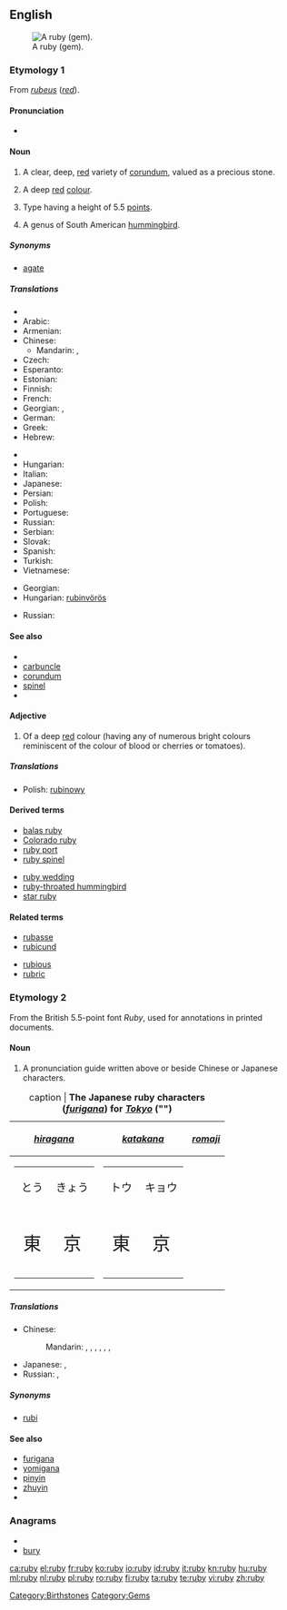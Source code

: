 {{also|Ruby}}
==English==
{{wikipedia}}
[[Image:Ruby cristal.jpg|thumb|A ruby (gem).]]

===Etymology 1===
From {{etyl|la}} ''[[rubeus]]'' (''[[red]]'').

====Pronunciation====
* {{rhymes|uːbi}}

====Noun====
{{en-noun|rub|ies}}

# A clear, deep, [[red]] variety of [[corundum]], valued as a precious stone.
# {{colour}} A deep [[red]] [[colour]].
#: {{color panel|E0115F}}
# {{typesetting|British}} Type having a height of 5.5 [[points]].
# A genus of South American [[hummingbird]].

=====Synonyms=====
* {{sense|typesetting}} [[agate]] {{qualifier|US}}

=====Translations=====
{{trans-top|type of gem}}
* {{trreq|Albanian}}
* Arabic: {{t-|ar|ياقوت}}
* Armenian: {{t-|hy|սուտակ|tr=sutak}}
* Chinese:
** Mandarin: {{t-|cmn|紅寶石|sc=Hani}}, {{t-|cmn|红宝石|tr=hóngbǎoshí|sc=Hani}}
* Czech: {{t-|cs|rubín|m}}
* Esperanto: {{t+|eo|rubeno|xs=Esperanto}}
* Estonian: {{t-|et|rubiin}}
* Finnish: {{t+|fi|rubiini}}
* French: {{t+|fr|rubis|m}}
* Georgian: {{t|ka|ლალი|tr=lali|sc=Geor|xs=Georgian}},  {{t|ka|ბადახში|tr=badaxši|sc=Geor|xs=Georgian}}
* German: {{t+|de|Rubin|m}}
* Greek: {{t+|el|ρουμπίνι}}
* Hebrew: {{t+|he|אדם|alt=אֹדֶם}}
{{trans-mid}}
* {{trreq|Hindi}}
* Hungarian: {{t+|hu|rubin}}
* Italian: {{t+|it|rubino|m}}
* Japanese: {{t-|ja|ルビー|tr=rubī}}
* Persian: {{t-|fa|یاقوت|xs=Persian}}
* Polish: {{t-|pl|rubin|m}}
* Portuguese: {{t+|pt|rubi|m}}
* Russian: {{t+|ru|рубин|m|tr=rubín}}
* Serbian: {{t-|sr|рубин|m|tr=rubin|sc=Cyrl}}
* Slovak: {{t-|sk|rubín}}
* Spanish: {{t+|es|rubí|m}}
* Turkish: {{t+|tr|yakut}}
* Vietnamese: {{t-|vi|hồng ngọc|xs=Vietnamese}}
{{trans-bottom}}

{{trans-top|colour}}
* Georgian: {{t|ka|წითელი ფერი|tr=cit'eli p'eri|sc=Geor|xs=Georgian}}
* Hungarian: [[rubinvörös]]
{{trans-mid}}
* Russian: {{t+|ru|рубиновый|tr=rubínovyj}}
{{trans-bottom}}

{{trans-top|size of typeface}}
{{trans-mid}}
{{trans-bottom}}

{{trans-top|hummingbird}}
{{trans-mid}}
{{trans-bottom}}

====See also====
* {{list|en|reds}}
* [[carbuncle]]
* [[corundum]]
* [[spinel]]
* {{pedialite|Ruby}}

====Adjective====
{{en-adj}}

# {{colour}} Of a deep [[red]] colour (having any of numerous bright colours reminiscent of the colour of blood or cherries or tomatoes).

=====Translations=====
{{trans-top|colour}}
* Polish: [[rubinowy]]
{{trans-mid}}
{{trans-bottom}}

====Derived terms====
{{top2}}
* [[balas ruby]]
* [[Colorado ruby]]
* [[ruby port]]
* [[ruby spinel]]
{{mid2}}
* [[ruby wedding]]
* [[ruby-throated hummingbird]]
* [[star ruby]]
{{bottom}}

====Related terms====
{{top2}}
* [[rubasse]]
* [[rubicund]]
{{mid2}}
* [[rubious]]
* [[rubric]]
{{bottom}}

===Etymology 2===
From the British 5.5-point font ''Ruby'', used for annotations in printed documents.

====Noun====
{{en-noun|rub|ies}}

# A pronunciation guide written above or beside Chinese or Japanese characters.

{| border="1" cellpadding="5" align="center"
|+caption | '''The Japanese ruby characters (''[[furigana]]'') for ''[[Tokyo]]'' ("{{Jpan|東京}}")'''
|-
! ''[[hiragana]]''
! ''[[katakana]]''
! ''[[romaji]]''
|-
|
{| border="0" cellpadding="2" cellspacing="0"
|-
| style="text-align: center; font-size: 120%" lang="ja" | とう
| style="text-align: center; font-size: 120%" lang="ja" | きょう
|-
| style="text-align: center; font-size: 200%" lang="ja" | 東
| style="text-align: center; font-size: 200%" lang="ja" | 京
|}
|
{| border="0" cellpadding="2" cellspacing="0"
|-
| style="text-align: center; font-size: 120%" lang="ja" | トウ
| style="text-align: center; font-size: 120%" lang="ja" | キョウ
|-
| style="text-align: center; font-size: 200%" lang="ja" | 東
| style="text-align: center; font-size: 200%" lang="ja" | 京
|}
|
{| border="0" cellpadding="2" cellspacing="0"
|-
|-
| style="text-align: center; font-size: 120%" | tō
| style="text-align: center; font-size: 120%" | kyō
|-
| style="text-align: center; font-size: 200%" lang="ja" | 東
| style="text-align: center; font-size: 200%" lang="ja" | 京
|}
|}

=====Translations=====
{{trans-top|pronunciation guide}}
* Chinese:
*: Mandarin: {{t|cmn|旁註標記|sc=Hani}},  {{t|cmn|旁注标记|tr=pángzhù biāojì|sc=Hani}},  {{t|cmn|註音標示|sc=Hani}},  {{t|cmn|注音标示|tr=zhùyīn biāoshì|sc=Hani}},  {{t|cmn|加註音|sc=Hani}},  {{t|cmn|加注音|tr=jiāzhùyīn|sc=Hani}},  {{t-|cmn|ruby|sc=Latn}}
{{trans-mid}}
* Japanese: {{t-|ja|振り仮名|tr=ふりがな, furigana}},  {{t-|ja|ルビ|tr=rubi}}
* Russian: {{t+|ru|агат|m|tr=agát}},  {{qualifier|indeclinable}} {{t|ru|руби|m|tr=rúbi}}
{{trans-bottom}}

=====Synonyms=====
* [[rubi]]

====See also====
* [[furigana]]
* [[yomigana]]
* [[pinyin]]
* [[zhuyin]]
* {{pedialite|Ruby characters}}

===Anagrams===
* {{alphagram|bruy}}
* [[bury]]

[[Category:Birthstones]]
[[Category:Gems]]

[[ca:ruby]]
[[el:ruby]]
[[fr:ruby]]
[[ko:ruby]]
[[io:ruby]]
[[id:ruby]]
[[it:ruby]]
[[kn:ruby]]
[[hu:ruby]]
[[ml:ruby]]
[[nl:ruby]]
[[pl:ruby]]
[[ro:ruby]]
[[fi:ruby]]
[[ta:ruby]]
[[te:ruby]]
[[vi:ruby]]
[[zh:ruby]]